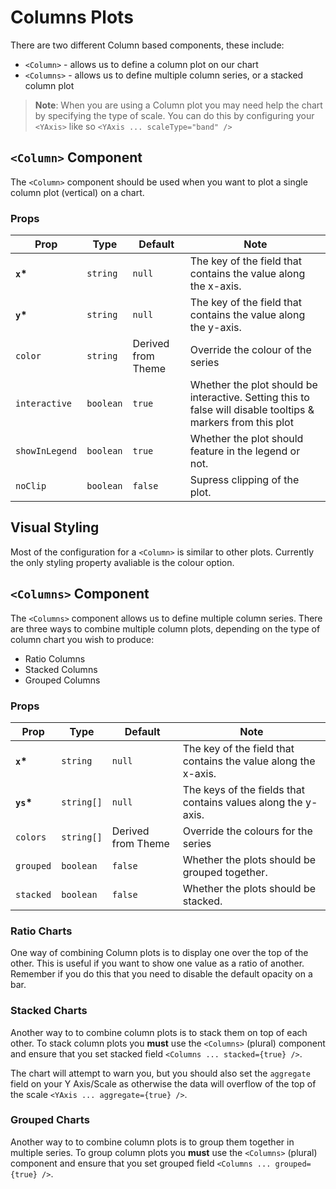 
<Meta title="XYCharts/Column" />

# Columns Plots

There are two different Column based components, these include:

-   `<Column>` - allows us to define a column plot on our chart
-   `<Columns>` - allows us to define multiple column series, or a stacked column plot

> **Note**: When you are using a Column plot you may need help the chart by specifying the type of scale. You can do this by configuring your `<YAxis>` like so `<YAxis ... scaleType="band" />`

<Canvas of={ColumnStories.Basic} />

## `<Column>` Component

The `<Column>` component should be used when you want to plot a single column plot (vertical) on a chart.

### Props

| Prop           | Type      | Default            | Note                                                                                                         |
| -------------- | --------- | ------------------ | ------------------------------------------------------------------------------------------------------------ |
| **`x`\***      | `string`  | `null`             | The key of the field that contains the value along the x-axis.                                               |
| **`y`\***      | `string`  | `null`             | The key of the field that contains the value along the y-axis.                                               |
| `color`        | `string`  | Derived from Theme | Override the colour of the series                                                                            |
| `interactive`  | `boolean` | `true`             | Whether the plot should be interactive. Setting this to false will disable tooltips & markers from this plot |
| `showInLegend` | `boolean` | `true`             | Whether the plot should feature in the legend or not.                                                        |
| `noClip`       | `boolean` | `false`            | Supress clipping of the plot.                                                                                |

## Visual Styling

Most of the configuration for a `<Column>` is similar to other plots. Currently the only styling property avaliable is the colour option.

<Canvas of={ColumnStories.Color} />

## `<Columns>` Component

The `<Columns>` component allows us to define multiple column series. There are three ways to combine multiple column plots, depending on the type of column chart you wish to produce:

-   Ratio Columns
-   Stacked Columns
-   Grouped Columns

### Props

| Prop       | Type       | Default            | Note                                                           |
| ---------- | ---------- | ------------------ | -------------------------------------------------------------- |
| **`x`\***  | `string`   | `null`             | The key of the field that contains the value along the x-axis. |
| **`ys`\*** | `string[]` | `null`             | The keys of the fields that contains values along the y-axis.  |
| `colors`   | `string[]` | Derived from Theme | Override the colours for the series                            |
| `grouped`  | `boolean`  | `false`            | Whether the plots should be grouped together.                  |
| `stacked`  | `boolean`  | `false`            | Whether the plots should be stacked.                           |

### Ratio Charts

One way of combining Column plots is to display one over the top of the other. This is useful if you want to show one value as a ratio of another. Remember if you do this that you need to disable the default opacity on a bar.

<Canvas of={ColumnStories.Ratio} />

### Stacked Charts

Another way to to combine column plots is to stack them on top of each other. To stack column plots you **must** use the `<Columns>` (plural) component and ensure that you set stacked field `<Columns ... stacked={true} />`.

The chart will attempt to warn you, but you should also set the `aggregate` field on your Y Axis/Scale as otherwise the data will overflow of the top of the scale `<YAxis ... aggregate={true} />`.

<Canvas of={ColumnStories.Stacked} />

### Grouped Charts

Another way to to combine column plots is to group them together in multiple series. To group column plots you **must** use the `<Columns>` (plural) component and ensure that you set grouped field `<Columns ... grouped={true} />`.

<Canvas of={ColumnStories.Grouped} />
